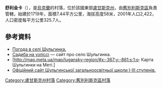 {{coord|49|8|36|N|38|55|35|E|scale:100000|display=title}}

'''舒利金卡'''（{{lang-uk|Шульгинка}}），是[[烏克蘭|烏克蘭]]的村落，位於該國東部[[盧甘斯克州|盧甘斯克州]]，由[[舊別利斯克區|舊別利斯克區]]負責管轄，始建於1719年，面積7.44平方公里，海拔高度58米，2001年人口2,422，人口密度每平方公里325.7人。

==參考資料==
* [http://weather.in.ua/ua/lyganskaja/29177 Погода в селі Шульгинка.]
* [http://tour.ho.ua/ Садиба на узліссі] — сайт про село Шульгинка.
* [http://map.meta.ua/map/lugansky-region/#x:-367:y:-861:s:1:o: Карта Шульгинки на Меті.]
* [http://shulha.at.ua/ Офіційний сайт Шульгинської загальноосвітньої школи І-ІІІ ступенів.]

{{DEFAULTSORT:Шульгинка}}
[[Category:盧甘斯克州村落|Category:盧甘斯克州村落]]
[[Category:舊別利斯克區村落|Category:舊別利斯克區村落]]


{{Luhansk-geo-stub}}